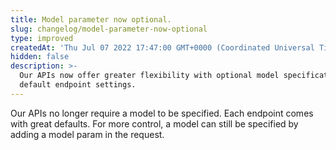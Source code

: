 ```yaml
---
title: Model parameter now optional.
slug: changelog/model-parameter-now-optional
type: improved
createdAt: 'Thu Jul 07 2022 17:47:00 GMT+0000 (Coordinated Universal Time)'
hidden: false
description: >-
  Our APIs now offer greater flexibility with optional model specifications and
  default endpoint settings.
---
```

Our APIs no longer require a model to be specified. Each endpoint comes with great defaults. For more control, a model can still be specified by adding a model param in the request.
